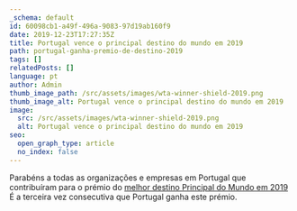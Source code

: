```yaml
---
_schema: default
id: 60098cb1-a49f-496a-9083-97d19ab160f9
date: 2019-12-23T17:27:35Z
title: Portugal vence o principal destino do mundo em 2019
path: portugal-ganha-premio-de-destino-2019
tags: []
relatedPosts: []
language: pt
author: Admin
thumb_image_path: /src/assets/images/wta-winner-shield-2019.png
thumb_image_alt: Portugal vence o principal destino do mundo em 2019
image:
  src: /src/assets/images/wta-winner-shield-2019.png
  alt: Portugal vence o principal destino do mundo em 2019
seo:
  open_graph_type: article
  no_index: false
---
```


Parabéns a todas as organizações e empresas em Portugal que contribuíram para o
prémio do
[melhor destino Principal do Mundo em 2019](https://www.worldtravelawards.com/award-worlds-leading-destination-2019)
É a terceira vez consecutiva que Portugal ganha este prémio.

&nbsp;
